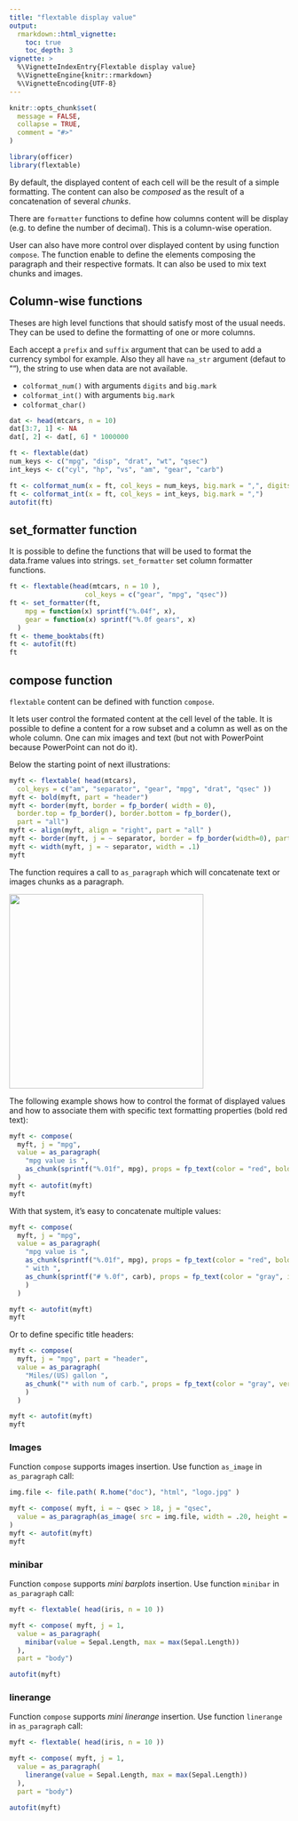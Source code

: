 ```yaml
---
title: "flextable display value"
output: 
  rmarkdown::html_vignette:
    toc: true 
    toc_depth: 3
vignette: >
  %\VignetteIndexEntry{Flextable display value}
  %\VignetteEngine{knitr::rmarkdown}
  %\VignetteEncoding{UTF-8}
---
```


```r
knitr::opts_chunk$set(
  message = FALSE,
  collapse = TRUE,
  comment = "#>"
)
```


```r
library(officer)
library(flextable)
```


By default, the displayed content of each cell will be the 
result of a simple formatting. The content can also be 
*composed* as the result of a concatenation of several *chunks*.

There are `formatter` functions to define how columns content will be 
display (e.g. to define the number of decimal). This is 
a column-wise operation.

User can also have more control over displayed content by using function `compose`.
The function enable to define the elements composing the paragraph and their respective formats.
It can also be used to mix text chunks and images.

## Column-wise functions

Theses are high level functions that should satisfy most 
of the usual needs. They can be used to define the formatting 
of one or more columns.

Each accept a `prefix` and `suffix` argument that can be used 
to add a currency symbol for example. Also they all have 
`na_str` argument (defaut to ""), the string to use when data 
are not available.

- `colformat_num()` with arguments `digits` and `big.mark`
- `colformat_int()` with arguments `big.mark`
- `colformat_char()`

```r
dat <- head(mtcars, n = 10)
dat[3:7, 1] <- NA
dat[, 2] <- dat[, 6] * 1000000

ft <- flextable(dat)
num_keys <- c("mpg", "disp", "drat", "wt", "qsec")
int_keys <- c("cyl", "hp", "vs", "am", "gear", "carb")

ft <- colformat_num(x = ft, col_keys = num_keys, big.mark = ",", digits = 2, na_str = "missing")
ft <- colformat_int(x = ft, col_keys = int_keys, big.mark = ",")
autofit(ft)
```


## set_formatter function

It is possible to define the functions that will be used to format the data.frame 
values into strings. `set_formatter` set column formatter functions. 


```r
ft <- flextable(head(mtcars, n = 10 ), 
                   col_keys = c("gear", "mpg", "qsec"))
ft <- set_formatter(ft, 
    mpg = function(x) sprintf("%.04f", x),
    gear = function(x) sprintf("%.0f gears", x)
  )
ft <- theme_booktabs(ft)
ft <- autofit(ft)
ft
```


## compose function

`flextable` content can be defined with function `compose`.

It lets user control the formated content at the cell level of the table. 
It is possible to define a content for a row subset and a column as well 
as on the whole column. One can mix images and text (but not with 
PowerPoint because PowerPoint can not do it).

Below the starting point of next illustrations:

```r
myft <- flextable( head(mtcars), 
  col_keys = c("am", "separator", "gear", "mpg", "drat", "qsec" ))
myft <- bold(myft, part = "header")
myft <- border(myft, border = fp_border( width = 0), 
  border.top = fp_border(), border.bottom = fp_border(), 
  part = "all")
myft <- align(myft, align = "right", part = "all" )
myft <- border(myft, j = ~ separator, border = fp_border(width=0), part = "all")
myft <- width(myft, j = ~ separator, width = .1)
myft
```

The function requires a call to `as_paragraph` which will concatenate text or images chunks as 
a paragraph. 

![](https://www.ardata.fr/img/illustrations/flextable_compose.svg){width=350px}


The following example shows how to control the format of displayed values and how to 
associate them with specific text formatting properties (bold red text):

```r
myft <- compose( 
  myft, j = "mpg", 
  value = as_paragraph(
    "mpg value is ", 
    as_chunk(sprintf("%.01f", mpg), props = fp_text(color = "red", bold = TRUE) ) )
  )
myft <- autofit(myft)
myft
```

With that system, it's easy to concatenate multiple values:

```r
myft <- compose( 
  myft, j = "mpg", 
  value = as_paragraph(
    "mpg value is ", 
    as_chunk(sprintf("%.01f", mpg), props = fp_text(color = "red", bold = TRUE) ), 
    " with ",
    as_chunk(sprintf("# %.0f", carb), props = fp_text(color = "gray", italic = TRUE) )
    )
  )

myft <- autofit(myft)
myft
```

Or to define specific title headers:

```r
myft <- compose( 
  myft, j = "mpg", part = "header",
  value = as_paragraph(
    "Miles/(US) gallon ", 
    as_chunk("* with num of carb.", props = fp_text(color = "gray", vertical.align = "superscript") )
    )
  )

myft <- autofit(myft)
myft
```

### Images

Function `compose` supports images insertion. Use function `as_image` in `as_paragraph` call:

```r
img.file <- file.path( R.home("doc"), "html", "logo.jpg" )

myft <- compose( myft, i = ~ qsec > 18, j = "qsec", 
  value = as_paragraph(as_image( src = img.file, width = .20, height = .15))
)
myft <- autofit(myft)
myft
```

### minibar

Function `compose` supports *mini barplots* insertion. Use function `minibar` in `as_paragraph` call:

```r
myft <- flextable( head(iris, n = 10 ))

myft <- compose( myft, j = 1,
  value = as_paragraph(
    minibar(value = Sepal.Length, max = max(Sepal.Length))
  ),
  part = "body")

autofit(myft)
```


### linerange

Function `compose` supports *mini linerange* insertion. Use function `linerange` in `as_paragraph` call:

```r
myft <- flextable( head(iris, n = 10 ))

myft <- compose( myft, j = 1,
  value = as_paragraph(
    linerange(value = Sepal.Length, max = max(Sepal.Length))
  ),
  part = "body")

autofit(myft)
```



